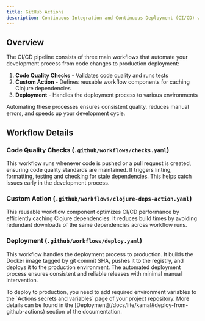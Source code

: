 ```yaml
---
title: GitHub Actions
description: Continuous Integration and Continuous Deployment (CI/CD) with GitHub Actions
---
```


## Overview

The CI/CD pipeline consists of three main workflows that automate your development process from code changes to production deployment:

1. **Code Quality Checks** - Validates code quality and runs tests
2. **Custom Action** - Defines reusable workflow components for caching Clojure dependencies
3. **Deployment** - Handles the deployment process to various environments

Automating these processes ensures consistent quality, reduces manual errors, and speeds up your development cycle.

## Workflow Details

### Code Quality Checks (`.github/workflows/checks.yaml`)

This workflow runs whenever code is pushed or a pull request is created, ensuring code quality standards are maintained.
It triggers linting, formatting, testing and checking for stale dependencies. This helps catch issues early in the development process.

### Custom Action (`.github/workflows/clojure-deps-action.yaml`)

This reusable workflow component optimizes CI/CD performance by efficiently caching Clojure dependencies.
It reduces build times by avoiding redundant downloads of the same dependencies across workflow runs.

### Deployment (`.github/workflows/deploy.yaml`)

This workflow handles the deployment process to production.
It builds the Docker image tagged by git commit SHA, pushes it to the registry, and deploys it to the production environment.
The automated deployment process ensures consistent and reliable releases with minimal manual intervention.


<Callout title="Tip" type="warn">
To deploy to production, you need to add required environment variables to the `Actions secrets and variables` page of your project repository.
More details can be found in the [Deployment](/docs/lite/kamal#deploy-from-github-actions) section of the documentation.
</Callout>
